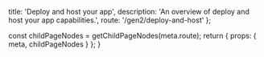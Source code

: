 
  title: 'Deploy and host your app',
  description: 'An overview of deploy and host your app capabilities.',
  route: '/gen2/deploy-and-host'
};

  const childPageNodes = getChildPageNodes(meta.route);
  return {
    props: {
      meta,
      childPageNodes
    }
  };
}

<Overview childPageNodes={props.childPageNodes} />
